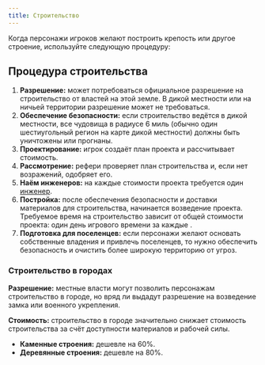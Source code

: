 ```yaml
---
title: Строительство
---
```



Когда персонажи игроков желают построить крепость или другое строение, используйте следующую процедуру:

## Процедура строительства

<Steps>

1. **Разрешение:** может потребоваться официальное разрешение на строительство от властей на этой земле. В дикой местности или на ничьей территории разрешение может не требоваться.
2. **Обеспечение безопасности:** если строительство ведётся в дикой местности, все чудовища в радиусе 6 миль (обычно один шестиугольный регион на карте дикой местности) должны быть уничтожены или прогнаны.
3. **Проектирование:** игрок создаёт план проекта и рассчитывает стоимость.
4. **Рассмотрение:** рефери проверяет план строительства и, если нет возражений, одобряет его.
5. **Наём инженеров:** на каждые <Coin v="100000" /> стоимости проекта требуется один [инженер](/characters/hired-help/specialists#инженер).
6. **Постройка:** после обеспечения безопасности и доставки материалов для строительства, начинается возведение проекта. Требуемое время на строительство зависит от общей стоимости проекта: один день игрового времени за каждые <Coin v="500" />.
7. **Подготовка для поселенцев:** если персонажи желают основать собственные владения и привлечь поселенцев, то нужно обеспечить безопасность и очистить более широкую территорию от угроз.

</Steps>

### Строительство в городах

**Разрешение:** местные власти могут позволить персонажам строительство в городе, но вряд ли выдадут разрешение на возведение замка или военного укрепления.

**Стоимость:** строительство в городе значительно снижает стоимость строительства за счёт доступности материалов и рабочей силы.

- **Каменные строения:** дешевле на 60%.
- **Деревянные строения:** дешевле на 80%.
